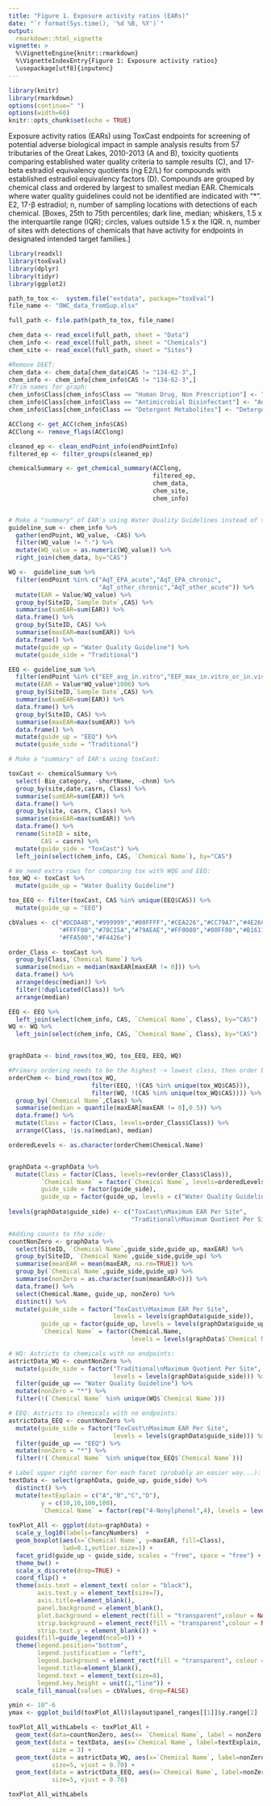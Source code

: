 ```yaml
---
title: "Figure 1. Exposure activity ratios (EARs)"
date: "`r format(Sys.time(), '%d %B, %Y')`"
output: 
  rmarkdown::html_vignette
vignette: >
  %\VignetteEngine{knitr::rmarkdown}
  %\VignetteIndexEntry{Figure 1: Exposure activity ratios}
  \usepackage[utf8]{inputenc}
---
```



```r
library(knitr)
library(rmarkdown)
options(continue=" ")
options(width=60)
knitr::opts_chunk$set(echo = TRUE)
```

Exposure activity ratios (EARs) using ToxCast endpoints for screening of potential adverse biological impact in sample analysis results from 57 tributaries of the Great Lakes, 2010-2013 (A and B), toxicity quotients comparing established water quality criteria to sample results (C), and 17-beta estradiol equivalency quotients (ng E2/L) for compounds with established estradiol equivalency factors (D). Compounds are grouped by chemical class and ordered by largest to smallest median EAR. Chemicals where water quality guidelines could not be identified are indicated with “*”.  E2, 17-β estradiol; n, number of sampling locations with detections of each chemical. [Boxes, 25th to 75th percentiles; dark line, median; whiskers, 1.5 x the interquartile range (IQR); circles, values outside 1.5 x the IQR. n, number of sites with detections of chemicals that have activity for endpoints in designated intended target families.]



```r
library(readxl)
library(toxEval)
library(dplyr)
library(tidyr)
library(ggplot2)

path_to_tox <-  system.file("extdata", package="toxEval")
file_name <- "OWC_data_fromSup.xlsx"

full_path <- file.path(path_to_tox, file_name)

chem_data <- read_excel(full_path, sheet = "Data")
chem_info <- read_excel(full_path, sheet = "Chemicals") 
chem_site <- read_excel(full_path, sheet = "Sites")

#Remove DEET:
chem_data <- chem_data[chem_data$CAS != "134-62-3",] 
chem_info <- chem_info[chem_info$CAS != "134-62-3",] 
#Trim names for graph:
chem_info$Class[chem_info$Class == "Human Drug, Non Prescription"] <- "Human Drug"
chem_info$Class[chem_info$Class == "Antimicrobial Disinfectant"] <- "Antimicrobial"
chem_info$Class[chem_info$Class == "Detergent Metabolites"] <- "Detergent"

ACClong <- get_ACC(chem_info$CAS)
ACClong <- remove_flags(ACClong)

cleaned_ep <- clean_endPoint_info(endPointInfo)
filtered_ep <- filter_groups(cleaned_ep)

chemicalSummary <- get_chemical_summary(ACClong,
                                        filtered_ep,
                                        chem_data, 
                                        chem_site, 
                                        chem_info)


# Make a "summary" of EAR's using Water Quality Guidelines instead of toxCast:
guideline_sum <- chem_info %>%
  gather(endPoint, WQ_value, -CAS) %>%
  filter(WQ_value != "-") %>%
  mutate(WQ_value = as.numeric(WQ_value)) %>%
  right_join(chem_data, by="CAS")

WQ <-  guideline_sum %>%
  filter(endPoint %in% c("AqT_EPA_acute","AqT_EPA_chronic",
                         "AqT_other_chronic","AqT_other_acute")) %>%
  mutate(EAR = Value/WQ_value) %>%
  group_by(SiteID,`Sample Date`,CAS) %>%
  summarise(sumEAR=sum(EAR)) %>%
  data.frame() %>%
  group_by(SiteID, CAS) %>%
  summarise(maxEAR=max(sumEAR)) %>%
  data.frame() %>%
  mutate(guide_up = "Water Quality Guideline") %>%
  mutate(guide_side = "Traditional")

EEQ <- guideline_sum %>%
  filter(endPoint %in% c("EEF_avg_in.vitro","EEF_max_in.vitro_or_in.vivo")) %>%
  mutate(EAR = Value*WQ_value*1000) %>%
  group_by(SiteID,`Sample Date`,CAS) %>%
  summarise(sumEAR=sum(EAR)) %>%
  data.frame() %>%
  group_by(SiteID, CAS) %>%
  summarise(maxEAR=max(sumEAR)) %>%
  data.frame() %>%
  mutate(guide_up = "EEQ") %>%
  mutate(guide_side = "Traditional")

# Make a "summary" of EAR's using toxCast:

toxCast <- chemicalSummary %>%
  select(-Bio_category, -shortName, -chnm) %>%
  group_by(site,date,casrn, Class) %>%
  summarise(sumEAR=sum(EAR)) %>%
  data.frame() %>%
  group_by(site, casrn, Class) %>%
  summarise(maxEAR=max(sumEAR)) %>%
  data.frame() %>%
  rename(SiteID = site,
         CAS = casrn) %>%
  mutate(guide_side = "ToxCast") %>%
  left_join(select(chem_info, CAS, `Chemical Name`), by="CAS") 

# We need extra rows for comparing tox with WQG and EEQ:
tox_WQ <- toxCast %>%
  mutate(guide_up = "Water Quality Guideline")

tox_EEQ <- filter(toxCast, CAS %in% unique(EEQ$CAS)) %>%
  mutate(guide_up = "EEQ")

cbValues <- c("#DCDA4B","#999999","#00FFFF","#CEA226","#CC79A7","#4E26CE",
              "#FFFF00","#78C15A","#79AEAE","#FF0000","#00FF00","#B1611D",
              "#FFA500","#F4426e")

order_Class <- toxCast %>%
  group_by(Class,`Chemical Name`) %>%
  summarise(median = median(maxEAR[maxEAR != 0])) %>%
  data.frame() %>%
  arrange(desc(median)) %>%
  filter(!duplicated(Class)) %>%
  arrange(median) 

EEQ <- EEQ %>%
  left_join(select(chem_info, CAS, `Chemical Name`, Class), by="CAS")
WQ <- WQ %>%
  left_join(select(chem_info, CAS, `Chemical Name`, Class), by="CAS")


graphData <- bind_rows(tox_WQ, tox_EEQ, EEQ, WQ) 

#Primary ordering needs to be the highest -> lowest class, then order by median
orderChem <- bind_rows(tox_WQ, 
                       filter(EEQ, !(CAS %in% unique(tox_WQ$CAS))),
                       filter(WQ, !(CAS %in% unique(tox_WQ$CAS)))) %>%
  group_by(`Chemical Name`,Class) %>%
  summarise(median = quantile(maxEAR[maxEAR != 0],0.5)) %>%
  data.frame() %>%
  mutate(Class = factor(Class, levels=order_Class$Class)) %>%
  arrange(Class, !is.na(median), median)

orderedLevels <- as.character(orderChem$Chemical.Name) 


graphData <-graphData %>%
  mutate(Class = factor(Class, levels=rev(order_Class$Class)),
         `Chemical Name` = factor(`Chemical Name`, levels=orderedLevels),
         guide_side = factor(guide_side),
         guide_up = factor(guide_up, levels = c("Water Quality Guideline","EEQ")))  
  
levels(graphData$guide_side) <- c("ToxCast\nMaximum EAR Per Site",
                                  "Traditional\nMaximum Quotient Per Site")

#Adding counts to the side:
countNonZero <- graphData %>%
  select(SiteID, `Chemical Name`,guide_side,guide_up, maxEAR) %>%
  group_by(SiteID, `Chemical Name`,guide_side,guide_up) %>%
  summarise(meanEAR = mean(maxEAR, na.rm=TRUE)) %>%
  group_by(`Chemical Name`,guide_side,guide_up) %>%
  summarise(nonZero = as.character(sum(meanEAR>0))) %>%
  data.frame() %>%
  select(Chemical.Name, guide_up, nonZero) %>%
  distinct() %>%
  mutate(guide_side = factor("ToxCast\nMaximum EAR Per Site", 
                             levels = levels(graphData$guide_side)),
         guide_up = factor(guide_up, levels = levels(graphData$guide_up)),
         `Chemical Name` = factor(Chemical.Name, 
                                  levels = levels(graphData$`Chemical Name`))) 

# WQ: Astricts to chemicals with no endpoints:
astrictData_WQ <- countNonZero %>%
  mutate(guide_side = factor("Traditional\nMaximum Quotient Per Site", 
                             levels = levels(graphData$guide_side))) %>%
  filter(guide_up == "Water Quality Guideline") %>%
  mutate(nonZero = "*") %>%
  filter(!(`Chemical Name` %in% unique(WQ$`Chemical Name`)))

# EEQ: Astricts to chemicals with no endpoints:
astrictData_EEQ <- countNonZero %>%
  mutate(guide_side = factor("ToxCast\nMaximum EAR Per Site", 
                             levels = levels(graphData$guide_side))) %>%
  filter(guide_up == "EEQ") %>%
  mutate(nonZero = "*") %>%
  filter(!(`Chemical Name` %in% unique(tox_EEQ$`Chemical Name`)))

# Label upper right corner for each facet (probably an easier way...):
textData <- select(graphData, guide_up, guide_side) %>%
  distinct() %>%
  mutate(textExplain = c("A","B","C","D"),
         y = c(10,10,100,100),
         `Chemical Name` = factor(rep("4-Nonylphenol",4), levels = levels(graphData$`Chemical Name`)))
  
toxPlot_All <- ggplot(data=graphData) +
  scale_y_log10(labels=fancyNumbers)  +
  geom_boxplot(aes(x=`Chemical Name`, y=maxEAR, fill=Class),
               lwd=0.1,outlier.size=1) +
  facet_grid(guide_up ~ guide_side, scales = "free", space = "free") +
  theme_bw() +
  scale_x_discrete(drop=TRUE) +
  coord_flip() +
  theme(axis.text = element_text( color = "black"),
        axis.text.y = element_text(size=7),
        axis.title=element_blank(),
        panel.background = element_blank(),
        plot.background = element_rect(fill = "transparent",colour = NA),
        strip.background = element_rect(fill = "transparent",colour = NA),
        strip.text.y = element_blank()) +
  guides(fill=guide_legend(ncol=6)) +
  theme(legend.position="bottom",
        legend.justification = "left",
        legend.background = element_rect(fill = "transparent", colour = "transparent"),
        legend.title=element_blank(),
        legend.text = element_text(size=8),
        legend.key.height = unit(1,"line")) +
  scale_fill_manual(values = cbValues, drop=FALSE) 

ymin <- 10^-6
ymax <- ggplot_build(toxPlot_All)$layout$panel_ranges[[1]]$y.range[2]

toxPlot_All_withLabels <- toxPlot_All +
  geom_text(data=countNonZero, aes(x= `Chemical Name`, label = nonZero, y=ymin), size=2.5) +
  geom_text(data = textData, aes(x=`Chemical Name`, label=textExplain, y=y),
            size = 3) +
  geom_text(data = astrictData_WQ, aes(x=`Chemical Name`, label=nonZero, y=10^-5),
            size=5, vjust = 0.70) +
  geom_text(data = astrictData_EEQ, aes(x=`Chemical Name`, label=nonZero, y=3.3*ymin),
            size=5, vjust = 0.70)

toxPlot_All_withLabels


```